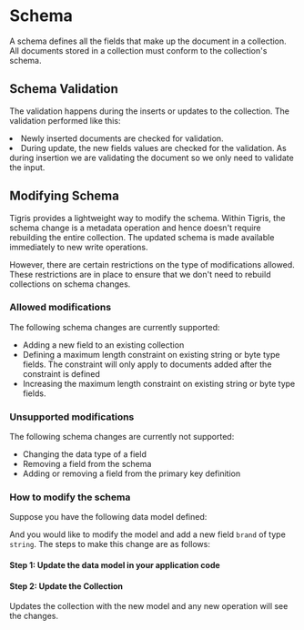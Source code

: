 
# Schema

A schema defines all the fields that make up the document in a collection. All documents stored in a
collection must conform to the collection's schema.

## Schema Validation

The validation happens during the inserts or updates to the collection. The validation performed like this:

<li>Newly inserted documents are checked for validation.</li>
<li>
  During update, the new fields values are checked for the validation. As during
  insertion we are validating the document so we only need to validate the
  input.
</li>

## Modifying Schema

Tigris provides a lightweight way to modify the schema. Within Tigris, the
schema change is a metadata operation and hence doesn't require rebuilding
the entire collection. The updated schema is made available immediately to
new write operations.

However, there are certain restrictions on the type of modifications allowed.
These restrictions are in place to ensure that we don't need to rebuild
collections on schema changes.

### Allowed modifications

The following schema changes are currently supported:

- Adding a new field to an existing collection
- Defining a maximum length constraint on existing string or byte type
  fields. The constraint will only apply to documents added after the
  constraint is defined
- Increasing the maximum length constraint on existing string or byte type
  fields.

### Unsupported modifications

The following schema changes are currently not supported:

- Changing the data type of a field
- Removing a field from the schema
- Adding or removing a field from the primary key definition

### How to modify the schema

Suppose you have the following data model defined:

<TSDataModels
  decoratorExample={decoratorCollectionSource}
  interfaceExample={interfaceCollectionSource}
/>

And you would like to modify the model and add a new field `brand` of type
`string`. The steps to make this change are as follows:

#### Step 1: Update the data model in your application code

<DataModels
  codeLang="diff"
  decoratorExample={decoratorDiffSource}
  interfaceExample={interfaceDiffSource}
/>

#### Step 2: Update the Collection

Updates the collection with the new model and any new operation will see the changes.

<TSDataModels
  decoratorExample={decoratorCreateSource}
  interfaceExample={interfaceCreateSource}
/>
